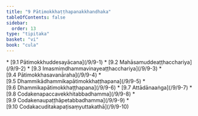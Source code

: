 ```yaml
---
title: "9 Pātimokkhaṭṭhapanakkhandhaka"
tableOfContents: false
sidebar:
  order: 13
type: "tipitaka"
basket: "vi"
book: "cula"
---
```



<DynamicBreadcrumb />



<TableOfContents book="cula" section="9">
* [9.1 Pātimokkhuddesayācana](/9/9-1)
* [9.2 Mahāsamuddeaṭṭhacchariya](/9/9-2)
* [9.3 Imasmiṃdhammavinayeaṭṭhacchariya](/9/9-3)
* [9.4 Pātimokkhasavanāraha](/9/9-4)
* [9.5 Dhammikādhammikapātimokkhaṭṭhapana](/9/9-5)
* [9.6 Dhammikapātimokkhaṭṭhapana](/9/9-6)
* [9.7 Attādānaaṅga](/9/9-7)
* [9.8 Codakenapaccavekkhitabbadhamma](/9/9-8)
* [9.9 Codakenaupaṭṭhāpetabbadhamma](/9/9-9)
* [9.10 Codakacuditakapaṭisaṃyuttakathā](/9/9-10)
</TableOfContents>